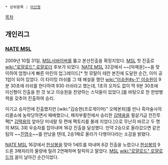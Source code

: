  * 상위항목 : [[이신형]]

[[목차]]

== 개인리그 ==
=== [[NATE MSL]] ===
2009년 10월 31일, [[MSL]]서바이버를 뚫고 본선진출을 확정지었다. [[MSL]] 첫 진출로  [[wiki:"로얄로드" 로얄로더]] 후보가 되었다. [[NATE MSL]] 32강에서 ~~[마재윤]~~을 맞이하여 엄청나게 빠른 마린의 업그레이드[* 첫 뮤탈이 테란 본진에 도달한 순간, 이미 공1업이 되어 있었다. 이 타이밍 러쉬를 그 때 해설을 했던 [[wiki:"이승원#s-1" 이승원]]이 9분 30초에 러쉬를 한다하여 930 러쉬라고 했는데, 1초의 오차도 없이 딱 9분 30초에 이신형이 진출을 한 것 보고 이승원을 찬양하는 스덕들이 있었다.]를 바탕으로 한 한방병력을 갖추어 진출하여 승리.

이기고 승자전에 진출했지만 [wiki:"김승현(프로게이머)" 오메본좌]를 만나 흑마술사의 리콜쇼에 농락당하면서 패배했으나, 패자부활전에서 승리한 [[김택용]]을 필살기급 전진투팩[* [[김택용]]의 앞마당 미네랄 뒷 편에 팩토리를 몰래 지었다.]으로 무난히 바르고 두 명의 MSL 3회 우승자를 잡아내며 16강 진출을 달성했다.
만약 2승으로 올라갔으면 같은 팀의 ~~[[진영수]]~~를 만났을 텐데, 2승1패로 올라가 다행이다라는 소감을 밝혔다.

[[NATE MSL]] 16강에서 [[한상봉]]을 맞아 1세트를 따내며 8강 진출을 노렸으나 [[한상봉]]의 9드론 3해처리의 물량에 밀려 2연패하며 탈락하고 말았다. [[MSL]] [[wiki:"로얄로드" 로얄로드]]의 꿈이 날아간 순간이었다.

